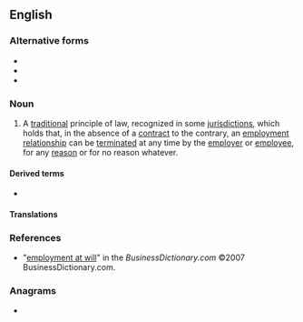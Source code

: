 {{also|employment-at-will}}
==English==
{{wikipedia|at-will employment}}

===Alternative forms===
* {{l|en|at will employment}}
* {{l|en|at-will employment}}
* {{l|en|employment-at-will}}

===Noun===
{{en-noun|head=[[employment]] [[at will]]|-}}

# {{lb|en|legal}} A [[traditional]] principle of law, recognized in some [[jurisdiction]]s, which holds that, in the absence of a [[contract]] to the contrary, an [[employment]] [[relationship]] can be [[terminate]]d at any time by the [[employer]] or [[employee]], for any [[reason]] or for no reason whatever.

====Derived terms====
* {{l|en|at-will}}

====Translations====
{{trans-top|traditional principle of law}}
{{trans-mid}}
{{trans-bottom}}

===References===
* "[https://web.archive.org/web/20080723234428/http://www.businessdictionary.com/definition/employment-at-will.html employment at will]" in the ''BusinessDictionary.com'' ©2007 BusinessDictionary.com.

===Anagrams===
* {{anagrams|en|a=aeeilllmmnopttwy|at will employment|at-will employment}}